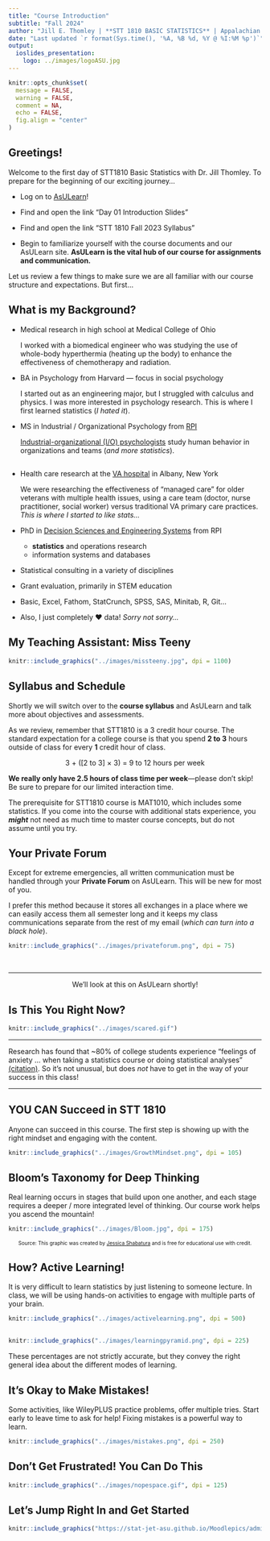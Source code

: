 ```yaml
---
title: "Course Introduction"
subtitle: "Fall 2024"
author: "Jill E. Thomley | **STT 1810 BASIC STATISTICS** | Appalachian State University"
date: "Last updated `r format(Sys.time(), '%A, %B %d, %Y @ %I:%M %p')`"
output: 
  ioslides_presentation:
    logo: ../images/logoASU.jpg
---
```


```r
knitr::opts_chunk$set(
  message = FALSE,
  warning = FALSE,
  comment = NA,
  echo = FALSE,
  fig.align = "center"
)
```

## Greetings!

Welcome to the first day of STT1810 Basic Statistics with Dr. Jill Thomley. To prepare for the beginning of our exciting journey...

* Log on to [AsULearn](https://asulearn.appstate.edu/)!

* Find and open the link "Day 01 Introduction Slides"

* Find and open the link "STT 1810 Fall 2023 Syllabus"

* Begin to familiarize yourself with the course documents and our AsULearn site. **AsULearn is the vital hub of our course for assignments and communication.**

Let us review a few things to make sure we are all familiar with our course structure and expectations. But first...


## What is my Background?

* Medical research in high school at Medical College of Ohio

    I worked with a biomedical engineer who was studying the use of whole-body hyperthermia (heating up the body) to enhance the effectiveness of chemotherapy and radiation.
    
* BA in Psychology from Harvard --- focus in social psychology

    I started out as an engineering major, but I struggled with calculus and physics. I was more interested in psychology research. This is where I first learned statistics (*I hated it*).

* MS in Industrial / Organizational Psychology from [RPI](https://www.rpi.edu/)

    [Industrial-organizational (I/O) psychologists](https://www.apa.org/ed/graduate/specialize/industrial) study human behavior in organizations and teams (*and more statistics*). 


##

* Health care research at the [VA hospital](https://www.va.gov/directory/guide/facility.asp?id=1) in Albany, New York

    We were researching the effectiveness of "managed care" for older veterans with multiple health issues, using a care team (doctor, nurse practitioner, social worker) versus traditional VA primary care practices. *This is where I started to like stats...*

* PhD in [Decision Sciences and Engineering Systems](https://ise.rpi.edu/programs/phd-decision-sciences-and-engineering-systems) from RPI
    * **statistics** and operations research
    * information systems and databases
* Statistical consulting in a variety of disciplines
* Grant evaluation, primarily in STEM education
* Basic, Excel, Fathom, StatCrunch, SPSS, SAS, Minitab, R, Git...
* Also, I just completely &hearts; data! *Sorry not sorry...*


## My Teaching Assistant: Miss Teeny

```r
knitr::include_graphics("../images/missteeny.jpg", dpi = 1100)
```


## Syllabus and Schedule

Shortly we will switch over to the **course syllabus** and AsULearn and talk more about objectives and assessments.

As we review, remember that STT1810 is a 3 credit hour course. The standard expectation for a college course is that you spend **2 to 3** hours outside of class for every **1** credit hour of class.

<p style="text-align: center;">3 + ([2 to 3] &times; 3) = 9 to 12 hours per week</p>

**We really only have 2.5 hours of class time per week**&mdash;please don't skip! Be sure to prepare for our limited interaction time.

The prerequisite for STT1810 course is MAT1010, which includes some statistics. If you come into the course with additional stats experience, you ***might*** not need as much time to master course concepts, but do not assume until you try. 


## Your Private Forum

Except for extreme emergencies, all written communication must be handled through your **Private Forum** on AsULearn. This will be new for most of you. 

I prefer this method because it stores all exchanges in a place where we can easily access them all semester long and it keeps my class communications separate from the rest of my email (*which can turn into a black hole*).

```r
knitr::include_graphics("../images/privateforum.png", dpi = 75)
```

<p>&nbsp;</p>

<hr>

<p style = "text-align: center;">We'll look at this on AsULearn shortly!</p>


## Is This You Right Now?

```r
knitr::include_graphics("../images/scared.gif")
```

<hr>
Research has found that ~80% of college students experience “feelings of anxiety ... when taking a statistics course or doing statistical analyses” [(citation)](https://psycnet.apa.org/fulltext/2019-01035-001.html). So it's not unusual, but does *not* have to get in the way of your success in this class!
<hr>


## YOU CAN Succeed in STT 1810

Anyone can succeed in this course. The first step is showing up with the right mindset and engaging with the content.

```r
knitr::include_graphics("../images/GrowthMindset.png", dpi = 105)
```


## Bloom's Taxonomy for Deep Thinking

Real learning occurs in stages that build upon one another, and each stage requires a deeper / more integrated level of thinking. Our course work helps you ascend the mountain!

```r
knitr::include_graphics("../images/Bloom.jpg", dpi = 175)
```

<p style="text-align:center; font-size: 10px;">Source: This graphic was created by [Jessica Shabatura](https://tips.uark.edu/using-blooms-taxonomy/) and is free for educational use with credit.</p>


## How? Active Learning!

It is very difficult to learn statistics by just listening to someone lecture. In class, we will be using hands-on activities to engage with multiple parts of your brain.

```r
knitr::include_graphics("../images/activelearning.png", dpi = 500)
```


## 

```r
knitr::include_graphics("../images/learningpyramid.png", dpi = 225)
```

These percentages are not strictly accurate, but they convey the right general idea about the different modes of learning.


## It's Okay to Make Mistakes!

Some activities, like WileyPLUS practice problems, offer multiple tries. Start early to leave time to ask for help! Fixing mistakes is a powerful way to learn.

```r
knitr::include_graphics("../images/mistakes.png", dpi = 250)
```


## Don't Get Frustrated! You Can Do This

```r
knitr::include_graphics("../images/nopespace.gif", dpi = 125)
```


## Let's Jump Right In and Get Started

```r
knitr::include_graphics("https://stat-jet-asu.github.io/Moodlepics/admin/swimmingindata.jpg")
```
